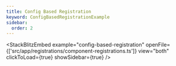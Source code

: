 ```yaml
---
title: Config Based Registration
keyword: ConfigBasedRegistrationExample
sidebar:
  order: 2
---
```


<StackBlitzEmbed
  example="config-based-registration"
  openFile={['src/app/registrations/component-registrations.ts']}
  view="both"
  clickToLoad={true}
  showSidebar={true}
/>

